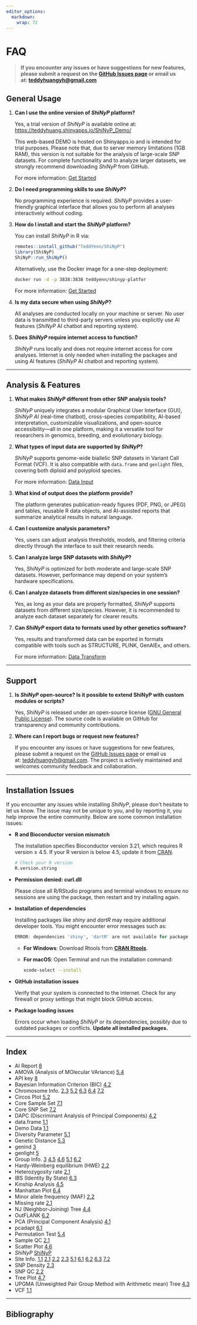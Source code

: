 ```yaml
---
editor_options: 
  markdown: 
    wrap: 72
---
```


# FAQ {#sec-index}

```{=html}
<!-- Google tag (gtag.js) -->
<script async src="https://www.googletagmanager.com/gtag/js?id=G-2662B66TL7"></script>
<script>
  window.dataLayer = window.dataLayer || [];
  function gtag(){dataLayer.push(arguments);}
  gtag('js', new Date());

  gtag('config', 'G-2662B66TL7');
</script>
```

> **If you encounter any issues or have suggestions for new features,
> please submit a request on the [GitHub Issues
> page](https://github.com/TeddYenn/ShiNyP/issues) or email us
> at: [teddyhuangyh\@gmail.com](mailto:teddyhuangyh@gmail.com)**

## General Usage {.unnumbered}

1.  **Can I use the online version of *ShiNyP* platform?**

    Yes, a trial version of *ShiNyP* is available online at:
    <https://teddyhuang.shinyapps.io/ShiNyP_Demo/>

    This web-based DEMO is hosted on Shinyapps.io and is intended for
    trial purposes. Please note that, due to server memory limitations
    (1GB RAM), this version is not suitable for the analysis of
    large-scale SNP datasets. For complete functionality and to analyze
    larger datasets, we strongly recommend downloading *ShiNyP* from
    GitHub.

    For more information: [Get
    Started](https://teddyenn.github.io/ShiNyP-guide/get-started.html)

2.  **Do I need programming skills to use *ShiNyP*?**

    No programming experience is required. *ShiNyP* provides a
    user-friendly graphical interface that allows you to perform all
    analyses interactively without coding.

3.  **How do I install and start the *ShiNyP* platform?**

    You can install *ShiNyP* in R via:

    ``` r
    remotes::install_github("TeddYenn/ShiNyP")
    library(ShiNyP)
    ShiNyP::run_ShiNyP()
    ```

    Alternatively, use the Docker image for a one-step deployment:

    ``` bash
    docker run -d -p 3838:3838 teddyenn/shinyp-platfor
    ```

    For more information: [Get
    Started](https://teddyenn.github.io/ShiNyP-guide/get-started.html)

4.  **Is my data secure when using *ShiNyP*?**

    All analyses are conducted locally on your machine or server. No
    user data is transmitted to third-party servers unless you
    explicitly use AI features (*ShiNyP* AI chatbot and reporting
    system).

5.  **Does *ShiNyP* require internet access to function?**

    *ShiNyP* runs locally and does not require internet access for core
    analyses. Internet is only needed when installing the packages and
    using AI features (*ShiNyP* AI chatbot and reporting system).

------------------------------------------------------------------------

## Analysis & Features {.unnumbered}

1.  **What makes *ShiNyP* different from other SNP analysis tools?**

    *ShiNyP* uniquely integrates a modular Graphical User Interface
    (GUI), *ShiNyP AI* (real-time chatbot), cross-species compatibility,
    AI-based interpretation, customizable visualizations, and
    open-source accessibility—all in one platform, making it a versatile
    tool for researchers in genomics, breeding, and evolutionary
    biology.

2.  **What types of input data are supported by *ShiNyP*?**

    *ShiNyP* supports genome-wide biallelic SNP datasets in Variant Call
    Format (VCF). It is also compatible with `data.frame` and `genlight`
    files, covering both diploid and polyploid species.

    For more information: [Data
    Input](https://teddyenn.github.io/ShiNyP-guide/sec-data-input.html)

3.  **What kind of output does the platform provide?**

    The platform generates publication-ready figures (PDF, PNG, or JPEG)
    and tables, reusable R data objects, and AI-assisted reports that
    summarize analytical results in natural language.

4.  **Can I customize analysis parameters?**

    Yes, users can adjust analysis thresholds, models, and filtering
    criteria directly through the interface to suit their research
    needs.

5.  **Can I analyze large SNP datasets with *ShiNyP*?**

    Yes, *ShiNyP* is optimized for both moderate and large-scale SNP
    datasets. However, performance may depend on your system’s hardware
    specifications.

6.  **Can I analyze datasets from different size/species in one
    session?**

    Yes, as long as your data are properly formatted, *ShiNyP* supports
    datasets from different size/species. However, it is recommended to
    analyze each dataset separately for clearer results.

7.  **Can *ShiNyP* export data to formats used by other genetics
    software?**

    Yes, results and transformed data can be exported in formats
    compatible with tools such as STRUCTURE, PLINK, GenAlEx, and others.

    For more information: [Data
    Transform](https://teddyenn.github.io/ShiNyP-guide/sec-data-conversion.html)

------------------------------------------------------------------------

## Support {.unnumbered}

1.  **Is *ShiNyP* open-source? Is it possible to extend ShiNyP with
    custom modules or scripts?**

    Yes, *ShiNyP* is released under an open-source license ([GNU General
    Public License](https://www.gnu.org/licenses/gpl-3.0.html.en)). The
    source code is available on GitHub for transparency and community
    contributions.

2.  **Where can I report bugs or request new features?**

    If you encounter any issues or have suggestions for new features,
    please submit a request on the [GitHub Issues
    page](https://github.com/TeddYenn/ShiNyP/issues) or email us
    at: [teddyhuangyh\@gmail.com](#0){.email}. The project is actively
    maintained and welcomes community feedback and collaboration.

------------------------------------------------------------------------

## Instal**lation Issues** {.unnumbered}

If you encounter any issues while installing *ShiNyP*, please don't
hesitate to let us know. The issue may not be unique to you, and by
reporting it, you help improve the entire community. Below are some
common installation issues:

-   **R and Bioconductor version mismatch**

    The installation specifies Bioconductor version 3.21, which requires
    R version ≥ 4.5. If your R version is below 4.5, update it from
    [CRAN](https://cran.r-project.org/).

    ``` r
    # Check your R version 
    R.version.string
    ```

-   **Permission denied: curl.dll**

    Please close all R/RStudio programs and terminal windows to ensure
    no sessions are using the package, then restart and try installing
    again.

-   **Installation of dependencies**

    Installing packages like *shiny* and *dartR* may require additional
    developer tools. You might encounter error messages such as:

    ``` r
    ERROR: dependencies 'shiny', 'dartR' are not available for package 'ShiNyP'
    ```

    -   **For Windows**: Download Rtools from [**CRAN
        Rtools**](https://cran.r-project.org/bin/windows/Rtools/).

    -   **For macOS**: Open Terminal and run the installation command:

        ``` bash
        xcode-select --install
        ```

-   **GitHub installation issues**

    Verify that your system is connected to the internet. Check for any
    firewall or proxy settings that might block GitHub access.

-   **Package loading issues**

    Errors occur when loading *ShiNyP* or its dependencies, possibly due
    to outdated packages or conflicts. **Update all installed
    packages.**

------------------------------------------------------------------------

## Index {.unnumbered}

-   AI Report
    [8](https://teddyenn.github.io/ShiNyP-guide/sec-ai-report.html#sec-ai-report)
-   AMOVA (Analysis of MOlecular VAriance)
    [5.4](https://teddyenn.github.io/ShiNyP-guide/sec-genetic-diversity.html#amova-analysis-of-molecular-variance)
-   API key
    [8](https://teddyenn.github.io/ShiNyP-guide/sec-ai-report.html#step-2-ai-driven-report)
-   Bayesian Information Criterion (BIC)
    [4.2](https://teddyenn.github.io/ShiNyP-guide/sec-population-structure.html#step-2-dapc-analysis)
-   Chromosome Info.
    [2.3](https://teddyenn.github.io/ShiNyP-guide/sec-data-qc.html#snp-density)
    [5.2](https://teddyenn.github.io/ShiNyP-guide/sec-genetic-diversity.html#circos-plot)
    [6.3](https://teddyenn.github.io/ShiNyP-guide/sec-selection-sweep.html#ibs-identity-by-state)
    [6.4](https://teddyenn.github.io/ShiNyP-guide/sec-selection-sweep.html#manhattan-plot-plus)
    [7.2](https://teddyenn.github.io/ShiNyP-guide/sec-core-collection.html#core-snp-set)
-   Circos Plot
    [5.2](https://teddyenn.github.io/ShiNyP-guide/sec-genetic-diversity.html#circos-plot)
-   Core Sample Set
    [7.1](https://teddyenn.github.io/ShiNyP-guide/sec-core-collection.html#core-sample-set)
-   Core SNP Set
    [7.2](https://teddyenn.github.io/ShiNyP-guide/sec-core-collection.html#core-snp-set)
-   DAPC (Discriminant Analysis of Principal Components)
    [4.2](https://teddyenn.github.io/ShiNyP-guide/sec-population-structure.html#dapc-discriminant-analysis-of-principal-components)
-   data.frame
    [1.1](https://teddyenn.github.io/ShiNyP-guide/sec-data-input.html#step-2-transform-to-data.frame)
-   Demo Data
    [1.1](https://teddyenn.github.io/ShiNyP-guide/sec-data-input.html#step-1-input-your-vcf-file)
-   Diversity Parameter
    [5.1](https://teddyenn.github.io/ShiNyP-guide/sec-genetic-diversity.html#diversity-parameter)
-   Genetic Distance
    [5.3](https://teddyenn.github.io/ShiNyP-guide/sec-genetic-diversity.html#genetic-distance)
-   genind
    [3](https://teddyenn.github.io/ShiNyP-guide/sec-data-conversion.html#step-1-transform-data.frame-to-genind)
-   genlight
    [5](https://teddyenn.github.io/ShiNyP-guide/sec-data-conversion.html#step-2-transform-genind-to-genlight)
-   Group Info.
    [3](https://teddyenn.github.io/ShiNyP-guide/sec-data-conversion.html#step-1-transform-data.frame-to-genind)
    [4.5](https://teddyenn.github.io/ShiNyP-guide/sec-population-structure.html#kinship-analysis)
    [4.6](https://teddyenn.github.io/ShiNyP-guide/sec-population-structure.html#scatter-plot-plus)
    [5.1](https://teddyenn.github.io/ShiNyP-guide/sec-genetic-diversity.html#diversity-parameter)
    [6.2](https://teddyenn.github.io/ShiNyP-guide/sec-selection-sweep.html#outflank)
-   Hardy-Weinberg equilibrium (HWE)
    [2.2](https://teddyenn.github.io/ShiNyP-guide/sec-data-qc.html#snp-qc)
-   Heterozygosity rate
    [2.1](https://teddyenn.github.io/ShiNyP-guide/sec-data-qc.html#sample-qc)
-   IBS (Identity By State)
    [6.3](https://teddyenn.github.io/ShiNyP-guide/sec-selection-sweep.html#ibs-identity-by-state)
-   Kinship Analysis
    [4.5](https://teddyenn.github.io/ShiNyP-guide/sec-population-structure.html#kinship-analysis)
-   Manhattan Plot
    [6.4](https://teddyenn.github.io/ShiNyP-guide/sec-selection-sweep.html#manhattan-plot-plus)
-   Minor allele frequency (MAF)
    [2.2](https://teddyenn.github.io/ShiNyP-guide/sec-data-qc.html#snp-qc)
-   Missing rate
    [2.1](https://teddyenn.github.io/ShiNyP-guide/sec-data-qc.html#sample-qc)
-   NJ (Neighbor-Joining) Tree
    [4.4](https://teddyenn.github.io/ShiNyP-guide/sec-population-structure.html#nj-neighbor-joining-tree)
-   OutFLANK
    [6.2](https://teddyenn.github.io/ShiNyP-guide/sec-selection-sweep.html#outflank)
-   PCA (Principal Component Analysis)
    [4.1](https://teddyenn.github.io/ShiNyP-guide/sec-population-structure.html#pca-principal-component-analysis)
-   pcadapt
    [6.1](https://teddyenn.github.io/ShiNyP-guide/sec-selection-sweep.html#pcadapt)
-   Permutation Test
    [5.4](https://teddyenn.github.io/ShiNyP-guide/sec-genetic-diversity.html#step-2-run-permutation-test)
-   Sample QC
    [2.1](https://teddyenn.github.io/ShiNyP-guide/sec-data-qc.html#sample-qc)
-   Scatter Plot
    [4.6](https://teddyenn.github.io/ShiNyP-guide/sec-data-qc.html#sample-qc)
-   *ShiNyP*
    [ShiNyP](https://teddyenn.github.io/ShiNyP-guide/sec-shinyp.html#sec-shinyp)
-   Site Info.
    [1.1](https://teddyenn.github.io/ShiNyP-guide/sec-data-input.html#step-2-transform-to-data.frame)
    [2.1](https://teddyenn.github.io/ShiNyP-guide/sec-data-qc.html#sample-qc)
    [2.2](https://teddyenn.github.io/ShiNyP-guide/sec-data-qc.html#snp-qc)
    [2.3](https://teddyenn.github.io/ShiNyP-guide/sec-data-qc.html#snp-density)
    [5.1](https://teddyenn.github.io/ShiNyP-guide/sec-genetic-diversity.html#diversity-parameter)
    [6.1](https://teddyenn.github.io/ShiNyP-guide/sec-selection-sweep.html#pcadapt)
    [6.2](https://teddyenn.github.io/ShiNyP-guide/sec-selection-sweep.html#outflank)
    [6.3](https://teddyenn.github.io/ShiNyP-guide/sec-selection-sweep.html#ibs-identity-by-state)
    [7.2](https://teddyenn.github.io/ShiNyP-guide/sec-core-collection.html#core-snp-set)
-   SNP Density
    [2.3](https://teddyenn.github.io/ShiNyP-guide/sec-data-qc.html#snp-density)
-   SNP QC
    [2.2](https://teddyenn.github.io/ShiNyP-guide/sec-data-qc.html#snp-qc)
-   Tree Plot
    [4.7](https://teddyenn.github.io/ShiNyP-guide/sec-population-structure.html#tree-plot-plus)
-   UPGMA (Unweighted Pair Group Method with Arithmetic mean) Tree
    [4.3](https://teddyenn.github.io/ShiNyP-guide/sec-population-structure.html#upgma-unweighted-pair-group-method-with-arithmetic-mean-tree)
-   VCF
    [1.1](https://teddyenn.github.io/ShiNyP-guide/sec-data-input.html#vcf)

------------------------------------------------------------------------

## Bibliography {.unnumbered}
